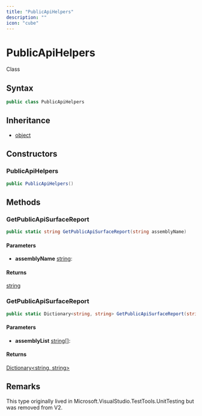 ```yaml
---
title: "PublicApiHelpers"
description: ""
icon: "cube"
---
```


# PublicApiHelpers

<Badge variant="outline">Class</Badge>

## Syntax

```csharp
public class PublicApiHelpers
```

## Inheritance

- [object](https://learn.microsoft.com/dotnet/api/system.object)

## Constructors

### PublicApiHelpers

```csharp
public PublicApiHelpers()
```


## Methods

### GetPublicApiSurfaceReport

```csharp
public static string GetPublicApiSurfaceReport(string assemblyName)
```

#### Parameters

- **assemblyName** [string](https://learn.microsoft.com/dotnet/api/system.string): 

#### Returns

[string](https://learn.microsoft.com/dotnet/api/system.string)

### GetPublicApiSurfaceReport

```csharp
public static Dictionary<string, string> GetPublicApiSurfaceReport(string[] assemblyList)
```

#### Parameters

- **assemblyList** [string[]](https://learn.microsoft.com/dotnet/api/system.string): 

#### Returns

[Dictionary&lt;string, string&gt;](https://learn.microsoft.com/dotnet/api/system.collections.generic.dictionary-2)


## Remarks

This type originally lived in Microsoft.VisualStudio.TestTools.UnitTesting but was removed from V2.

